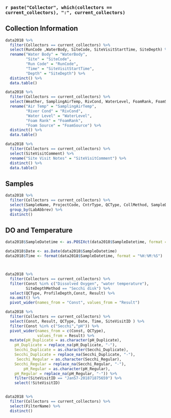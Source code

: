 ### `r paste("Collector", which(collectors == current_collectors), ":", current_collectors)`

::: panel-tabset
## Collection Information

```r
data2018 %>% 
  filter(Collectors == current_collectors) %>% 
  select(RunCode ,WaterBody, SiteCode, SiteVisitStartTime, SiteDepth) %>%
  rename("Water Body" = "WaterBody",
         "Site" = "SiteCode",
         "Run Code" = "RunCode",
         "Time" = "SiteVisitStartTime",
         "Depth" = "SiteDepth") %>%
  distinct() %>% 
  data.table()

data2018 %>%
  filter(Collectors == current_collectors) %>%
  select(Weather, SamplingAirTemp, RivCond, WaterLevel, FoamRank, FoamSource, SiteVisitComment) %>%
  rename("Air Temp" = "SamplingAirTemp",
         "River Cond" = "RivCond",
         "Water Level" = "WaterLevel",
         "Foam Rank" = "FoamRank",
         "Foam Source" = "FoamSource") %>%
  distinct() %>%
  data.table()

data2018 %>%
  filter(Collectors == current_collectors) %>%
  select(SiteVisitComment) %>%
  rename("Site Visit Notes" = "SiteVisitComment") %>%
  distinct() %>%
  data.table()

```

## Samples

```r
data2018 %>%
  filter(Collectors == current_collectors) %>%
  select(SampleName, ProjectCode, CntrType, QCType, CollMethod, SampleDepth, LabAbbrev) %>%
  group_by(LabAbbrev) %>%
  distinct()
```

## DO and Temperature

```r
data2018$SampleDatetime <- as.POSIXct(data2018$SampleDatetime, format = "%m/%d/%Y %H:%M:%S")

data2018$Date <- as.Date(data2018$SampleDatetime)
data2018$Time <- format(data2018$SampleDatetime, format = "%H:%M:%S")



data2018 %>%
  filter(Collectors == current_collectors) %>%
  filter(Const %in% c("Dissolved Oxygen", "water temperature"),
         SiteDepthMethod == "Secchi disk") %>%
  select(QCType, ProfileDepth,Const, Result) %>%
  na.omit() %>%
  pivot_wider(names_from = "Const", values_from = "Result")

data2018 %>%
  filter(Collectors == current_collectors) %>%
  select(Const, Result, QCType, Date, Time, SiteVisitID ) %>%
  filter(Const %in% c("Secchi","pH")) %>%
  pivot_wider(names_from = c(Const, QCType),
              values_from = Result) %>%
  mutate(pH_Duplicate = as.character(pH_Duplicate),
    pH_Duplicate = replace_na(pH_Duplicate, "-"),
    Secchi_Duplicate = as.character(Secchi_Duplicate),
    Secchi_Duplicate = replace_na(Secchi_Duplicate, "-"),
     Secchi_Regular = as.character(Secchi_Regular),
    Secchi_Regular = replace_na(Secchi_Regular, "-"),
        pH_Regular = as.character(pH_Regular),
    pH_Regular = replace_na(pH_Regular, "-")) %>%
    filter(SiteVisitID == "JanS7-201871875659") %>%
    select(!SiteVisitID)


data2018 %>%
  filter(Collectors == current_collectors) %>%
  select(FilterName) %>%
  distinct()
```
:::
